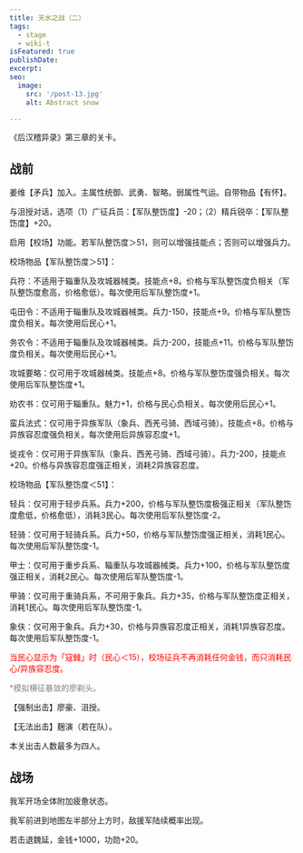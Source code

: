 ```yaml
---
title: 天水之战（二）
tags:
  - stage
  - wiki-t
isFeatured: true
publishDate: 
excerpt: 
seo:
  image:
    src: '/post-13.jpg'
    alt: Abstract snow

---
```



《后汉稽异录》第三章的关卡。

<h2  class='section-title'>战前</h2>

姜维【矛兵】加入。主属性统御、武勇、智略。弱属性气运。自带物品【有怀】。

与沮授对话，选项（1）广征兵员：【军队整饬度】-20；（2）精兵锐卒：【军队整饬度】+20。

启用【校场】功能。若军队整饬度＞51，则可以增强技能点；否则可以增强兵力。



校场物品【军队整饬度＞51】：

兵符：不适用于辎重队及攻城器械类。技能点+8。价格与军队整饬度负相关（军队整饬度愈高，价格愈低）。每次使用后军队整饬度+1。

屯田令：不适用于辎重队及攻城器械类。兵力-150，技能点+9。价格与军队整饬度负相关。每次使用后民心+1。

务农令：不适用于辎重队及攻城器械类。兵力-200，技能点+11。价格与军队整饬度负相关。每次使用后民心+1。

攻城要略：仅可用于攻城器械类。技能点+8。价格与军队整饬度强负相关。每次使用后军队整饬度+1。

劝农书：仅可用于辎重队。魅力+1，价格与民心负相关。每次使用后民心+1。

蛮兵法式：仅可用于异族军队（象兵、西羌弓骑、西域弓骑）。技能点+8。价格与异族容忍度强负相关。每次使用后异族容忍度+1。

徙戎令：仅可用于异族军队（象兵、西羌弓骑、西域弓骑）。兵力-200，技能点+20。价格与异族容忍度强正相关，消耗2异族容忍度。





校场物品【军队整饬度＜51】：

轻兵：仅可用于轻步兵系。兵力+200，价格与军队整饬度极强正相关（军队整饬度愈低，价格愈低），消耗3民心。每次使用后军队整饬度-2。

轻骑：仅可用于轻骑兵系。兵力+50，价格与军队整饬度强正相关，消耗1民心。每次使用后军队整饬度-1。

甲士：仅可用于重步兵系、辎重队与攻城器械类。兵力+100，价格与军队整饬度强正相关，消耗2民心。每次使用后军队整饬度-1。

甲骑：仅可用于重骑兵系，不可用于象兵。兵力+35，价格与军队整饬度正相关，消耗1民心。每次使用后军队整饬度-1。

象伕：仅可用于象兵。兵力+30，价格与异族容忍度正相关，消耗1异族容忍度。每次使用后军队整饬度-1。



<font color='red'>当民心显示为「寇雠」时（民心＜15），校场征兵不再消耗任何金钱，而只消耗民心/异族容忍度。</font><p></p>

<font color='grey'>*模拟横征暴敛的廖剃头。</font><p></p>



【强制出击】廖豪、沮授。

【无法出击】麹演（若在队）。

本关出击人数最多为四人。


<h2  class='section-title'>战场</h2>

我军开场全体附加疲惫状态。

我军前进到地图左半部分上方时，敌援军陆续概率出现。

若击退魏延，金钱+1000，功勋+20。
